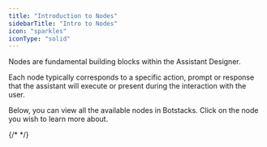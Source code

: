 ```yaml
---
title: "Introduction to Nodes"
sidebarTitle: "Intro to Nodes"
icon: "sparkles"
iconType: "solid"
---
```


Nodes are fundamental building blocks within the Assistant Designer.

Each node typically corresponds to a specific action, prompt or response that the assistant will execute or present during the interaction with the user.

Below, you can view all the available nodes in Botstacks. Click on the node you wish to learn more about.

<CardGroup cols="4">
  <Card title="Start" icon="flag" iconType="solid" href="/sequence-studio/nodes/start">
    
  </Card>
  <Card title="Routing" icon="code-merge" iconType="solid" href="/sequence-studio/nodes/routing">
    
  </Card>
  <Card title="LLM" icon="brain" iconType="solid" href="/sequence-studio/nodes/llm">
    
  </Card>
  <Card title="Text Input" icon="font" iconType="solid" href="/sequence-studio/nodes/text">
    
  </Card>
  <Card title="Response AI" icon="right-from-bracket" iconType="solid" href="/sequence-studio/nodes/response">
    
  </Card>
  <Card title="Listen" icon="ear-listen" iconType="solid" href="/sequence-studio/nodes/llm">
    
  </Card>
  {/* <Card 
title="AI Integration" 
icon="gears"
iconType="solid"
href="/sequence-studio/nodes/ai-integration"
>
</Card>  */}

  <Card title="Set" icon="thumbtack" iconType="solid" href="/sequence-studio/nodes/set">
    
  </Card>
  <Card title="JavaScript" icon="code" iconType="solid" href="/sequence-studio/nodes/code">
    
  </Card>
  <Card title="API" icon="satellite-dish" iconType="solid" href="/sequence-studio/nodes/api">
    
  </Card>
  <Card title="End" icon="circle-stop" iconType="solid" href="/sequence-studio/nodes/end">
    
  </Card>
</CardGroup>
